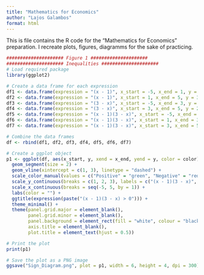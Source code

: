 ```yaml
---
title: "Mathematics for Economics"
author: "Lajos Galambos"
format: html
---
```

This is file contains the R code for the "Mathematics for Economics" preparation. I recreate plots, figures, diagramms for the sake of practicing. 

```r
##################### Figure 1 #####################
##################### Inequalities #####################  
# Load required package
library(ggplot2)

# Create a data frame for each expression
df1 <- data.frame(expression = "(x - 1)", x_start = -5, x_end = 1, y = 3, color = "Negative")
df2 <- data.frame(expression = "(x - 1)", x_start = 1, x_end = 5, y = 3, color = "Positive")
df3 <- data.frame(expression = "(3 - x)", x_start = -5, x_end = 3, y = 2, color = "Positive")
df4 <- data.frame(expression = "(3 - x)", x_start = 3, x_end = 5, y = 2, color = "Negative")
df5 <- data.frame(expression = "(x - 1)(3 - x)", x_start = -5, x_end = 1, y = 1, color = "Negative")
df6 <- data.frame(expression = "(x - 1)(3 - x)", x_start = 1, x_end = 3, y = 1, color = "Positive")
df7 <- data.frame(expression = "(x - 1)(3 - x)", x_start = 3, x_end = 5, y = 1, color = "Negative")

# Combine the data frames
df <- rbind(df1, df2, df3, df4, df5, df6, df7)

# Create a ggplot object
p1 <- ggplot(df, aes(x_start, y, xend = x_end, yend = y, color = color)) +
  geom_segment(size = 2) +
  geom_vline(xintercept = c(1, 3), linetype = "dashed") +
  scale_color_manual(values = c("Positive" = "green", "Negative" = "red")) +
  scale_y_continuous(breaks = c(1, 2, 3), labels = c("(x - 1)(3 - x)", "(3 - x)", "(x - 1)")) +
  scale_x_continuous(breaks = seq(-5, 5, by = 1)) +
  labs(color = "") +
  ggtitle(expression(paste("(x - 1)(3 - x) > 0"))) +
  theme_minimal() +
  theme(panel.grid.major = element_blank(), 
        panel.grid.minor = element_blank(), 
        panel.background = element_rect(fill = "white", colour = "black", size = 1, linetype = "solid"),
        axis.title = element_blank(),
        plot.title = element_text(hjust = 0.5))

# Print the plot
print(p1)

# Save the plot as a PNG image
ggsave("Sign_Diagram.png", plot = p1, width = 6, height = 4, dpi = 300)
```

